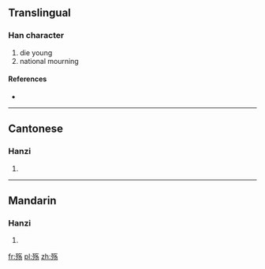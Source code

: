 {{also|殤}}
==Translingual==

===Han character===
{{Han char|rn=78|rad=歹|as=05|sn=9|four=|canj=一弓人弓竹 (MNONH)}}

# die young
# national mourning

====References====
* {{Han ref|kx=0580.081|hdz=21383.220|uh=6B87|ud=27527}}

----

==Cantonese==

===Hanzi===
{{yue-hanzi|jyut=|y=seung1|tra=殤}}

# {{defn|Cantonese|sort=歹05}}

----

==Mandarin==

===Hanzi===
{{cmn-hanzi|tra=殤|pin=[[shāng]] ([[shang1]])|wg=shang<sup>1</sup>}}

# {{defn|Mandarin|sort=歹05}}

[[fr:殇]]
[[pl:殇]]
[[zh:殇]]